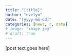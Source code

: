 ```yaml
---
title: "[title]"
author: "evelyn"
date: "[yyyy-mm-dd]"
categories: [news, r, data]
# image: "image.jpg"
# draft: true
---
```


\[post text goes here\]
